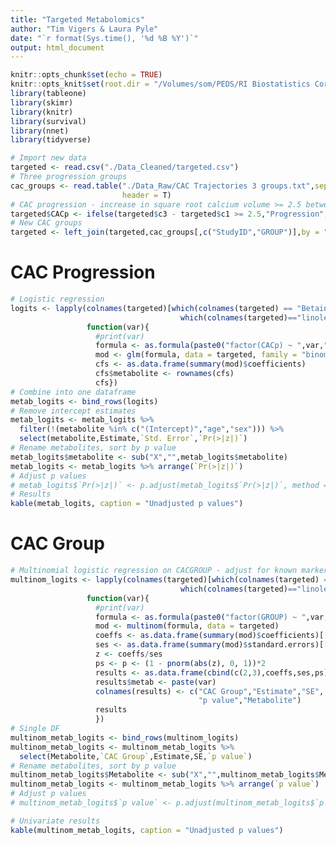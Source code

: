 ```yaml
---
title: "Targeted Metabolomics"
author: "Tim Vigers & Laura Pyle"
date: "`r format(Sys.time(), '%d %B %Y')`"
output: html_document
---
```


```r
knitr::opts_chunk$set(echo = TRUE)
knitr::opts_knit$set(root.dir = "/Volumes/som/PEDS/RI Biostatistics Core/Shared/Shared Projects/Laura/BDC/Projects/Janet Snell-Bergeon/AHA collaborative grant")
library(tableone)
library(skimr)
library(knitr)
library(survival)
library(nnet)
library(tidyverse)
```

```r
# Import new data
targeted <- read.csv("./Data_Cleaned/targeted.csv")
# Three progression groups
cac_groups <- read.table("./Data_Raw/CAC Trajectories 3 groups.txt",sep = "\t",
                         header = T)
# CAC progression - increase in square root calcium volume >= 2.5 between baseline and visit 3
targeted$CACp <- ifelse(targeted$c3 - targeted$c1 >= 2.5,"Progression","No Progression")
# New CAC groups
targeted <- left_join(targeted,cac_groups[,c("StudyID","GROUP")],by = "StudyID")
```

# CAC Progression

```r
# Logistic regression
logits <- lapply(colnames(targeted)[which(colnames(targeted) == "Betaine"):
                                      which(colnames(targeted)=="linoleic.acid")], 
                 function(var){
                   #print(var)
                   formula <- as.formula(paste0("factor(CACp) ~ ",var,"+age+sex"))
                   mod <- glm(formula, data = targeted, family = "binomial") 
                   cfs <- as.data.frame(summary(mod)$coefficients)
                   cfs$metabolite <- rownames(cfs)
                   cfs})
# Combine into one dataframe
metab_logits <- bind_rows(logits)
# Remove intercept estimates
metab_logits <- metab_logits %>% 
  filter(!(metabolite %in% c("(Intercept)","age","sex"))) %>% 
  select(metabolite,Estimate,`Std. Error`,`Pr(>|z|)`)
# Rename metabolites, sort by p value
metab_logits$metabolite <- sub("X","",metab_logits$metabolite)
metab_logits <- metab_logits %>% arrange(`Pr(>|z|)`)
# Adjust p values
# metab_logits$`Pr(>|z|)` <- p.adjust(metab_logits$`Pr(>|z|)`, method = "fdr")
# Results
kable(metab_logits, caption = "Unadjusted p values")
```

# CAC Group

```r
# Multinomial logistic regression on CACGROUP - adjust for known markers
multinom_logits <- lapply(colnames(targeted)[which(colnames(targeted) == "Betaine"):
                                      which(colnames(targeted)=="linoleic.acid")], 
                 function(var){
                   #print(var)
                   formula <- as.formula(paste0("factor(GROUP) ~ ",var,"+age+sex"))
                   mod <- multinom(formula, data = targeted) 
                   coeffs <- as.data.frame(summary(mod)$coefficients)[[var]]
                   ses <- as.data.frame(summary(mod)$standard.errors)[[var]]
                   z <- coeffs/ses
                   ps <- p <- (1 - pnorm(abs(z), 0, 1))*2
                   results <- as.data.frame(cbind(c(2,3),coeffs,ses,ps))
                   results$metab <- paste(var)
                   colnames(results) <- c("CAC Group","Estimate","SE",
                                          "p value","Metabolite")
                   results
                   })
# Single DF
multinom_metab_logits <- bind_rows(multinom_logits)
multinom_metab_logits <- multinom_metab_logits %>% 
  select(Metabolite,`CAC Group`,Estimate,SE,`p value`)
# Rename metabolites, sort by p value
multinom_metab_logits$Metabolite <- sub("X","",multinom_metab_logits$Metabolite)
multinom_metab_logits <- multinom_metab_logits %>% arrange(`p value`)
# Adjust p values
# multinom_metab_logits$`p value` <- p.adjust(multinom_metab_logits$`p value`,method = "fdr")
```

```r
# Univariate results
kable(multinom_metab_logits, caption = "Unadjusted p values")
```